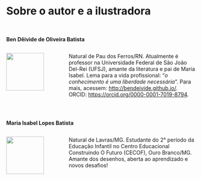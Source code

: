 # Sobre o autor e a ilustradora {.unnumbered}

</br>

**Ben Dêivide de Oliveira Batista**


:::: {.columns}


::: {.column width="30%"}

<a href="https://bendeivide.github.io/"><img src="ben.png" align="left" width="100" /></a>


:::

::: {.column width="70%"}

Natural de Pau dos Ferros/RN. Atualmente é professor na Universidade Federal de São João Del-Rei (UFSJ), amante da literatura e pai de Maria Isabel. Lema para a vida profissional: "*o conhecimento é uma liberdade necessária*". Para mais, acessem: <http://bendeivide.github.io/>. ORCID: <https://orcid.org/0000-0001-7019-8794>.

:::

::::

</br>


**Maria Isabel Lopes Batista**


:::: {.columns}

::: {.column width="30%"}

<a href="https://bendeivide.github.io/"><img src="bebelilust.png" align="left" width="100" /></a>



:::

::: {.column width="70%"}

Natural de Lavras/MG. Estudante do 2° período da Educação Infantil no Centro Educacional Construindo O Futuro (CECOF), Ouro Branco/MG. Amante dos desenhos, aberta ao aprendizado e novos desafios!


:::

::::